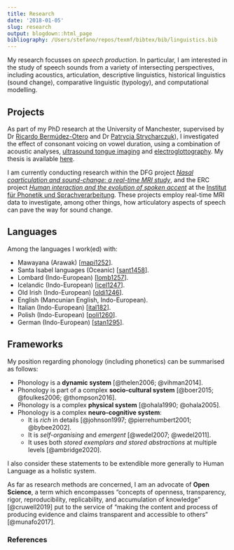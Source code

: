 ```yaml
---
title: Research
date: '2018-01-05'
slug: research
output: blogdown::html_page
bibliography: /Users/stefano/repos/texmf/bibtex/bib/linguistics.bib
---
```


My research focusses on *speech production*.
In particular, I am interested in the study of speech sounds from a variety of intersecting perspectives, including acoustics, articulation, descriptive linguistics, historical linguistics (sound change), comparative linguistic (typology), and computational modelling.

## Projects

As part of my PhD research at the University of Manchester, supervised by Dr <a href="http://www.bermudez-otero.com/index.htm" target="_blank" rel="noopener">Ricardo Bermúdez-Otero</a> and Dr <a href="https://sites.google.com/site/patrycjastrycharczuk/home" target="_blank" rel="noopener">Patrycja Strycharczuk</a>), I investigated the effect of consonant voicing on vowel duration, using a combination of acoustic analyses, <a href="https://en.wikipedia.org/wiki/Ultrasound_tongue_imaging" target="_blank" rel="noopener">ultrasound tongue imaging</a> and <a href="https://en.wikipedia.org/wiki/Electroglottograph" target="_blank" rel="noopener">electroglottography</a>.
My thesis is available <a href="https://stefanocoretta.github.io/docs/pubs/coretta-phd-thesis.pdf" target="_blank">here</a>.

I am currently conducting research within the DFG project [*Nasal coarticulation and sound-change: a real-time MRI study*](https://www.en.phonetik.uni-muenchen.de/research/current_projects/nasal_coarticulation.html), and the ERC project [*Human interaction and the evolution of spoken accent*](https://www.en.phonetik.uni-muenchen.de/research/current_projects/erc_human_interaction.html) at the [Institut für Phonetik und Sprachverarbeitung](https://www.phonetik.uni-muenchen.de/).
These projects employ real-time MRI data to investigate, among other things, how articulatory aspects of speech can pave the way for sound change.

## Languages

Among the languages I work(ed) with:

* Mawayana (Arawak) [[mapi1252](http://glottolog.org/resource/languoid/id/mapi1252)].
* Santa Isabel languages (Oceanic) [[sant1458](http://glottolog.org/resource/languoid/id/sant1458)].
* Lombard (Indo-European) [[lomb1257](http://glottolog.org/resource/languoid/id/lomb1257)].
* Icelandic (Indo-European) [[icel1247](http://glottolog.org/resource/languoid/id/icel1247)].
* Old Irish (Indo-European) [[oldi1246](http://glottolog.org/resource/languoid/id/oldi1246)].
* English (Mancunian English, Indo-European).
* Italian (Indo-European) [[ital182](http://glottolog.org/resource/languoid/id/ital1282)].
* Polish (Indo-European) [[poli1260](http://glottolog.org/resource/languoid/id/poli1260)].
* German (Indo-European) [[stan1295](http://glottolog.org/resource/languoid/id/stan1295)].

## Frameworks

My position regarding phonology (including phonetics) can be summarised as follows:

  * Phonology is a **dynamic system** [@thelen2006; @vihman2014].
  * Phonology is part of a complex **socio-cultural system** [@boer2015; @foulkes2006; @thompson2016].
  * Phonology is a complex **physical system** [@ohala1990; @ohala2005].
  * Phonology is a complex **neuro-cognitive system**:
      * It is _rich_ in details [@johnson1997; @pierrehumbert2001; @bybee2002].
      * It is _self-organising_ and _emergent_ [@wedel2007; @wedel2011].
      * It uses both _stored exemplars and stored abstractions_ at multiple levels [@ambridge2020].

I also consider these statements to be extendible more generally to Human Language as a holistic system.

As far as research methods are concerned, I am an advocate of **Open Science**, a term which encompasses "concepts of openness, transparency, rigor, reproducibility, replicability, and accumulation of knowledge" [@cruwell2019] put to the service of "making the content and process of producing evidence and claims transparent and accessible to others" [@munafo2017].

### References
